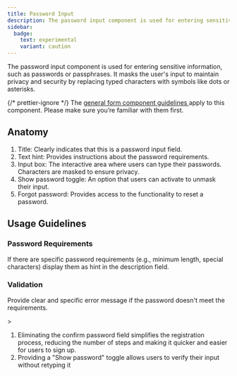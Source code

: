 ```yaml
---
title: Password Input
description: The password input component is used for entering sensitive information, such as passwords or passphrases.
sidebar:
  badge:
    text: experimental
    variant: caution
---
```







The password input component is used for entering sensitive information, such as passwords or passphrases. It masks the user's input to maintain privacy and security by replacing typed characters with symbols like dots or asterisks.

<Aside>
	{/* prettier-ignore */}
	The <a
		href={
			props.brand == 'core'
				? '/components/forms/'
				: `/${props.brand}/components/forms/`
		}>
		general form component guidelines
	</a> apply to this component. Please make sure you’re familiar with them first.
</Aside>

## Anatomy

<TextInputAnatomy />

1. Title: Clearly indicates that this is a password input field.
2. Text hint: Provides instructions about the password requirements.
3. Input box: The interactive area where users can type their passwords. Characters are masked to ensure privacy.
4. Show password toggle: An option that users can activate to unmask their input.
5. Forgot password: Provides access to the functionality to reset a password.

## Usage Guidelines

### Password Requirements

If there are specific password requirements (e.g., minimum length, special characters) display them as hint in the description field.

<PasswordExample brand={props.brand} />

### Validation

Provide clear and specific error message if the password doesn't meet the requirements.

<PasswordValidation brand={props.brand} />

<Tip icon="true">
	>
	<ol>
		<li>
			Eliminating the confirm password field simplifies the registration
			process, reducing the number of steps and making it quicker and easier for
			users to sign up.
		</li>
		<li>
			Providing a "Show password" toggle allows users to verify their input
			without retyping it
		</li>
	</ol>
</Tip>
